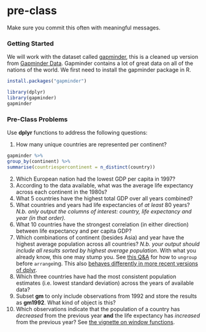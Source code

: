 # pre-class


Make sure you commit this often with meaningful messages. 


### Getting Started


We will work with the dataset called [gapminder](https://github.com/jennybc/gapminder), this is a cleaned up version from [Gapminder Data](http://www.gapminder.org/data/). Gapminder contains a lot of great data on all of the nations of the world. We first need to install the gapminder package in R. 

```r
install.packages("gapminder")
```



```r
library(dplyr)
library(gapminder)
gapminder
```



### Pre-Class Problems

Use **dplyr** functions to address the following questions:

1. How many unique countries are represented per continent?
```r
gapminder %>%
group_by(continent) %>%
summarise(countriespercontinent = n_distinct(country))
```
2. Which European nation had the lowest GDP per capita in 1997? 
3. According to the data available, what was the average life expectancy across each continent in the 1980s?
4. What 5 countries have the highest total GDP over all years combined?
5. What countries and years had life expectancies of _at least_ 80 years? _N.b. only output the columns of interest: country, life expectancy and year (in that order)._
6. What 10 countries have the strongest correlation (in either direction) between life expectancy and per capita GDP?
7. Which combinations of continent (besides Asia) and year have the highest average population across all countries? _N.b. your output should include all results sorted by highest average population_. With what you already know, this one may stump you. See [this Q&A](http://stackoverflow.com/q/27207963/654296) for how to `ungroup` before `arrange`ing. This also [behaves differently in more recent versions of dplyr](https://github.com/hadley/dplyr/releases/tag/v0.5.0).
8. Which three countries have had the most consistent population estimates (i.e. lowest standard deviation) across the years of available data? 
9. Subset **gm** to only include observations from 1992 and store the results as **gm1992**. What kind of object is this?
10. Which observations indicate that the population of a country has *decreased* from the previous year **and** the life expectancy has *increased* from the previous year? See [the vignette on window functions](https://cran.r-project.org/web/packages/dplyr/vignettes/window-functions.html).
